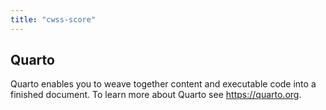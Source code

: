 ```yaml
---
title: "cwss-score"
---
```


## Quarto

Quarto enables you to weave together content and executable code into a finished document. To learn more about Quarto see <https://quarto.org>.
